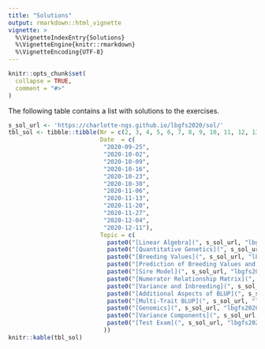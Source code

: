 ```yaml
---
title: "Solutions"
output: rmarkdown::html_vignette
vignette: >
  %\VignetteIndexEntry{Solutions}
  %\VignetteEngine{knitr::rmarkdown}
  %\VignetteEncoding{UTF-8}
---
```


```r
knitr::opts_chunk$set(
  collapse = TRUE,
  comment = "#>"
)
```

The following table contains a list with solutions to the exercises.

```r
s_sol_url <- 'https://charlotte-ngs.github.io/lbgfs2020/sol/'
tbl_sol <- tibble::tibble(Nr = c(2, 3, 4, 5, 6, 7, 8, 9, 10, 11, 12, 13),
                          Date  = c(
                           "2020-09-25",
                           "2020-10-02",
                           "2020-10-09",
                           "2020-10-16",
                           "2020-10-23",
                           "2020-10-30",
                           "2020-11-06",
                           "2020-11-13",
                           "2020-11-20",
                           "2020-11-27",
                           "2020-12-04",
                           "2020-12-11"),
                          Topic = c(
                            paste0("[Linear Algebra](", s_sol_url, "lbgfs2020_w02_sol01_linalg.pdf)", collapse = ''),
                            paste0("[Quantitative Genetics](", s_sol_url, "lbgfs2020_w03_sol02.pdf)", collapse = ''),
                            paste0("[Breeding Values](", s_sol_url, "lbgfs2020_w04_sol03.pdf)", collapse = ''),
                            paste0("[Prediction of Breeding Values and Accuracy](", s_sol_url, "lbgfs2020_w05_sol04.pdf)", collapse = ''),
                            paste0("[Sire Model](", s_sol_url, "lbgfs2020_w06_sol05.pdf)", collapse = ''),
                            paste0("[Numerator Relationship Matrix](", s_sol_url, "lbgfs2020_w07_sol06.pdf)", collapse = ''),
                            paste0("[Variance and Inbreeding](", s_sol_url, "lbgfs2020_w08_sol07.pdf)", collapse = ''),
                            paste0("[Additional Aspects of BLUP](", s_sol_url, "lbgfs2020_w09_sol08.pdf)", collapse = ''),
                            paste0("[Multi-Trait BLUP](", s_sol_url, "lbgfs2020_w10_sol09.pdf)", collapse = ''),
                            paste0("[Genomics](", s_sol_url, "lbgfs2020_w11_sol10.pdf)", collapse = ''),
                            paste0("[Variance Components](", s_sol_url, "lbgfs2020_w12_sol11.pdf)", collapse = ''),
                            paste0("[Test Exam](", s_sol_url, "lbgfs2020_test_exmsol.pdf)", collapse = '')
                           ))
knitr::kable(tbl_sol)
```
